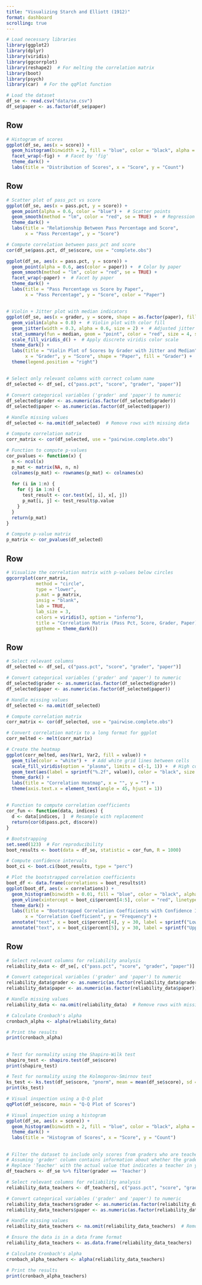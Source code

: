 ```yaml
---
title: "Visualizing Starch and Elliott (1912)"
format: dashboard
scrolling: true
---
```



```r
# Load necessary libraries
library(ggplot2)
library(dplyr)
library(viridis)
library(ggcorrplot)
library(reshape2)  # For melting the correlation matrix
library(boot)
library(psych)
library(car)  # For the qqPlot function
```


```r
# Load the dataset
df_se <- read.csv("data/se.csv")
df_se$paper <- as.factor(df_se$paper)
```

## Row 

```r
# Histogram of scores
ggplot(df_se, aes(x = score)) +
  geom_histogram(binwidth = 2, fill = "blue", color = "black", alpha = 0.7) +
  facet_wrap(~fig) +  # Facet by 'fig'
  theme_dark() +
  labs(title = "Distribution of Scores", x = "Score", y = "Count")
```


## Row 

```r
# Scatter plot of pass_pct vs score
ggplot(df_se, aes(x = pass.pct, y = score)) +
  geom_point(alpha = 0.6, color = "blue") +  # Scatter points
  geom_smooth(method = "lm", color = "red", se = TRUE) +  # Regression line with confidence interval
  theme_dark() +
  labs(title = "Relationship Between Pass Percentage and Score",
       x = "Pass Percentage", y = "Score")
```

```r
# Compute correlation between pass_pct and score
cor(df_se$pass.pct, df_se$score, use = "complete.obs")  
```

```r
ggplot(df_se, aes(x = pass.pct, y = score)) +
  geom_point(alpha = 0.6, aes(color = paper)) +  # Color by paper
  geom_smooth(method = "lm", color = "red", se = TRUE) +
  facet_wrap(~paper) +  # Facet by paper
  theme_dark() +
  labs(title = "Pass Percentage vs Score by Paper",
       x = "Pass Percentage", y = "Score", color = "Paper")
```

##


```r
# Violin + Jitter plot with median indicators
ggplot(df_se, aes(x = grader, y = score, shape = as.factor(paper), fill = grader)) +
  geom_violin(alpha = 0.8) +  # Violin plot with color fill
  geom_jitter(width = 0.3, alpha = 0.6, size = 2) +  # Adjusted jitter properties
  stat_summary(fun = median, geom = "point", color = "red", size = 4, shape = 23, fill = "red") +  # Median indicator in red
  scale_fill_viridis_d() +  # Apply discrete viridis color scale
  theme_dark() +
  labs(title = "Violin Plot of Scores by Grader with Jitter and Median",
       x = "Grader", y = "Score", shape = "Paper", fill = "Grader") +
  theme(legend.position = "right")
```

##

```r
# Select only relevant columns with correct column name
df_selected <- df_se[, c("pass.pct", "score", "grader", "paper")]

# Convert categorical variables ('grader' and 'paper') to numeric
df_selected$grader <- as.numeric(as.factor(df_selected$grader))
df_selected$paper <- as.numeric(as.factor(df_selected$paper))

# Handle missing values
df_selected <- na.omit(df_selected)  # Remove rows with missing data

# Compute correlation matrix
corr_matrix <- cor(df_selected, use = "pairwise.complete.obs")  

# Function to compute p-values
cor_pvalues <- function(x) {
  n <- ncol(x)
  p_mat <- matrix(NA, n, n)
  colnames(p_mat) <- rownames(p_mat) <- colnames(x)
  
  for (i in 1:n) {
    for (j in 1:n) {
      test_result <- cor.test(x[, i], x[, j])
      p_mat[i, j] <- test_result$p.value
    }
  }
  return(p_mat)
}

# Compute p-value matrix
p_matrix <- cor_pvalues(df_selected)
```
## Row 

```r
# Visualize the correlation matrix with p-values below circles
ggcorrplot(corr_matrix, 
           method = "circle",  
           type = "lower",  
           p.mat = p_matrix,  
           insig = "blank",  
           lab = TRUE,  
           lab_size = 3,  
           colors = viridis(3, option = "inferno"),  
           title = "Correlation Matrix (Pass Pct, Score, Grader, Paper) with P-Values",
           ggtheme = theme_dark())
```

## Row 

```r

# Select relevant columns
df_selected <- df_se[, c("pass.pct", "score", "grader", "paper")]

# Convert categorical variables ('grader' and 'paper') to numeric
df_selected$grader <- as.numeric(as.factor(df_selected$grader))
df_selected$paper <- as.numeric(as.factor(df_selected$paper))

# Handle missing values
df_selected <- na.omit(df_selected)  

# Compute correlation matrix
corr_matrix <- cor(df_selected, use = "pairwise.complete.obs")

# Convert correlation matrix to a long format for ggplot
corr_melted <- melt(corr_matrix)

# Create the heatmap
ggplot(corr_melted, aes(Var1, Var2, fill = value)) +
  geom_tile(color = "white") +  # Add white grid lines between cells
  scale_fill_viridis(option = "plasma", limits = c(-1, 1)) +  # High contrast colors
  geom_text(aes(label = sprintf("%.2f", value)), color = "black", size = 4) +  # Add correlation values
  theme_dark() +
  labs(title = "Correlation Heatmap", x = "", y = "") +
  theme(axis.text.x = element_text(angle = 45, hjust = 1))
```

##

```r

# Function to compute correlation coefficients
cor_fun <- function(data, indices) {
  d <- data[indices, ]  # Resample with replacement
  return(cor(d$pass.pct, d$score))
}

# Bootstrapping
set.seed(123)  # For reproducibility
boot_results <- boot(data = df_se, statistic = cor_fun, R = 1000)

# Compute confidence intervals
boot_ci <- boot.ci(boot_results, type = "perc")

# Plot the bootstrapped correlation coefficients
boot_df <- data.frame(correlations = boot_results$t)
ggplot(boot_df, aes(x = correlations)) +
  geom_histogram(binwidth = 0.01, fill = "blue", color = "black", alpha = 0.7) +
  geom_vline(xintercept = boot_ci$percent[4:5], color = "red", linetype = "dashed") +
  theme_dark() +
  labs(title = "Bootstrapped Correlation Coefficients with Confidence Intervals",
       x = "Correlation Coefficient", y = "Frequency") +
  annotate("text", x = boot_ci$percent[4], y = 30, label = sprintf("Lower CI: %.2f", boot_ci$percent[4]), hjust = 1, color = "red") +
  annotate("text", x = boot_ci$percent[5], y = 30, label = sprintf("Upper CI: %.2f", boot_ci$percent[5]), hjust = 0, color = "red")
```

## Row 

```r

# Select relevant columns for reliability analysis
reliability_data <- df_se[, c("pass.pct", "score", "grader", "paper")]

# Convert categorical variables ('grader' and 'paper') to numeric
reliability_data$grader <- as.numeric(as.factor(reliability_data$grader))
reliability_data$paper <- as.numeric(as.factor(reliability_data$paper))

# Handle missing values
reliability_data <- na.omit(reliability_data)  # Remove rows with missing data

# Calculate Cronbach's alpha
cronbach_alpha <- alpha(reliability_data)

# Print the results
print(cronbach_alpha)
```

##

```r
# Test for normality using the Shapiro-Wilk test
shapiro_test <- shapiro.test(df_se$score)
print(shapiro_test)

# Test for normality using the Kolmogorov-Smirnov test
ks_test <- ks.test(df_se$score, "pnorm", mean = mean(df_se$score), sd = sd(df_se$score))
print(ks_test)

# Visual inspection using a Q-Q plot
qqPlot(df_se$score, main = "Q-Q Plot of Scores")

# Visual inspection using a histogram
ggplot(df_se, aes(x = score)) +
  geom_histogram(binwidth = 2, fill = "blue", color = "black", alpha = 0.7) +
  theme_dark() +
  labs(title = "Histogram of Scores", x = "Score", y = "Count")
```
##

```r
# Filter the dataset to include only scores from graders who are teachers
# Assuming 'grader' column contains information about whether the grader is a teacher
# Replace 'Teacher' with the actual value that indicates a teacher in your dataset
df_teachers <- df_se %>% filter(grader == 'Teacher')

# Select relevant columns for reliability analysis
reliability_data_teachers <- df_teachers[, c("pass.pct", "score", "grader", "paper")]

# Convert categorical variables ('grader' and 'paper') to numeric
reliability_data_teachers$grader <- as.numeric(as.factor(reliability_data_teachers$grader))
reliability_data_teachers$paper <- as.numeric(as.factor(reliability_data_teachers$paper))

# Handle missing values
reliability_data_teachers <- na.omit(reliability_data_teachers)  # Remove rows with missing data

# Ensure the data is in a data frame format
reliability_data_teachers <- as.data.frame(reliability_data_teachers)

# Calculate Cronbach's alpha
cronbach_alpha_teachers <- alpha(reliability_data_teachers)

# Print the results
print(cronbach_alpha_teachers)
```

